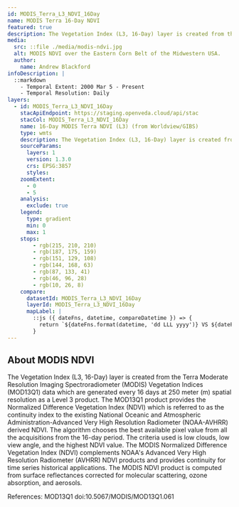 ```yaml
---
id: MODIS_Terra_L3_NDVI_16Day
name: MODIS Terra 16-Day NDVI
featured: true
description: The Vegetation Index (L3, 16-Day) layer is created from the Terra Moderate Resolution Imaging Spectroradiometer (MODIS) Vegetation Indices (MOD13Q1) data which are generated every 16 days at 250 meter (m) spatial resolution as a Level 3 product.
media:
  src: ::file ./media/modis-ndvi.jpg
  alt: MODIS NDVI over the Eastern Corn Belt of the Midwestern USA.
  author:
    name: Andrew Blackford
infoDescription: |
  ::markdown    
    - Temporal Extent: 2000 Mar 5 - Present
    - Temporal Resolution: Daily
layers:
  - id: MODIS_Terra_L3_NDVI_16Day
    stacApiEndpoint: https://staging.openveda.cloud/api/stac
    stacCol: MODIS_Terra_L3_NDVI_16Day
    name: 16-Day MODIS Terra NDVI (L3) (from Worldview/GIBS)
    type: wmts 
    description: The Vegetation Index (L3, 16-Day) layer is created from the Terra Moderate Resolution Imaging Spectroradiometer (MODIS) Vegetation Indices (MOD13Q1) data which are generated every 16 days at 250 meter (m) spatial resolution as a Level 3 product.
    sourceParams:
      layers: 1
      version: 1.3.0
      crs: EPSG:3857
      styles:
    zoomExtent:
      - 0
      - 5
    analysis:
      exclude: true
    legend:
      type: gradient
      min: 0
      max: 1
    stops:
        - rgb(215, 210, 210)
        - rgb(187, 175, 159)
        - rgb(151, 129, 108)
        - rgb(144, 168, 63)
        - rgb(87, 133, 41)
        - rgb(46, 96, 28)
        - rgb(10, 26, 8)  
    compare:
      datasetId: MODIS_Terra_L3_NDVI_16Day
      layerId: MODIS_Terra_L3_NDVI_16Day
      mapLabel: |
        ::js ({ dateFns, datetime, compareDatetime }) => {
          return `${dateFns.format(datetime, 'dd LLL yyyy')} VS ${dateFns.format(compareDatetime, 'dd LLL yyyy')}`;
        }
---
```

<Block>
<Prose>

## About MODIS NDVI

The Vegetation Index (L3, 16-Day) layer is created from the Terra Moderate Resolution Imaging Spectroradiometer (MODIS) Vegetation Indices (MOD13Q1) data which are generated every 16 days at 250 meter (m) spatial resolution as a Level 3 product. The MOD13Q1 product provides the Normalized Difference Vegetation Index (NDVI) which is referred to as the continuity index to the existing National Oceanic and Atmospheric Administration-Advanced Very High Resolution Radiometer (NOAA-AVHRR) derived NDVI. The algorithm chooses the best available pixel value from all the acquisitions from the 16-day period. The criteria used is low clouds, low view angle, and the highest NDVI value. The MODIS Normalized Difference Vegetation Index (NDVI) complements NOAA's Advanced Very High Resolution Radiometer (AVHRR) NDVI products and provides continuity for time series historical applications. The MODIS NDVI product is computed from surface reflectances corrected for molecular scattering, ozone absorption, and aerosols. 

References: MOD13Q1 doi:10.5067/MODIS/MOD13Q1.061

</Prose>
</Block>

